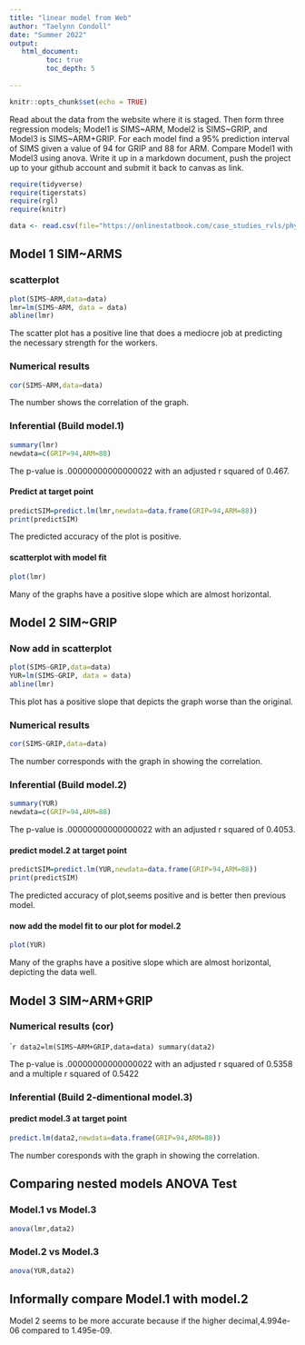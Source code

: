 ```yaml
---
title: "linear model from Web"
author: "Taelynn Condoll"
date: "Summer 2022"
output:
   html_document:
         toc: true
         toc_depth: 5
        
---
```


```r
knitr::opts_chunk$set(echo = TRUE)
```

Read about the data from the website where it is staged.  Then form three regression models; Model1 is SIMS~ARM, Model2 is SIMS~GRIP, and Model3 is SIMS~ARM+GRIP. For each model find a 95% prediction interval of SIMS given a value of 94  for GRIP and 88 for ARM. Compare Model1 with Model3 using anova. Write it up in a markdown document, push the project up to your github account and submit it back to canvas as link. 

 


```r
require(tidyverse)
require(tigerstats)
require(rgl)
require(knitr)

```

```r
data <- read.csv(file="https://onlinestatbook.com/case_studies_rvls/physical_strength/data.txt",sep="",header=TRUE)  

```

## Model 1 SIM~ARMS

### scatterplot

```r
plot(SIMS~ARM,data=data)
lmr=lm(SIMS~ARM, data = data)
abline(lmr)
```

The scatter plot has a positive line that does a mediocre job at predicting the necessary strength for the workers.

### Numerical results

```r
cor(SIMS~ARM,data=data)
```

The number shows the correlation of the graph.

### Inferential  (Build model.1)

```r
summary(lmr)
newdata=c(GRIP=94,ARM=88)
```

The p-value is .00000000000000022 with an adjusted r squared of 0.467.

#### Predict at target point

```r
predictSIM=predict.lm(lmr,newdata=data.frame(GRIP=94,ARM=88))
print(predictSIM)
```

The predicted accuracy of the plot is positive.

#### scatterplot with model fit
  
```r
plot(lmr)
```

Many of the graphs have a positive slope which are almost horizontal.

## Model 2 SIM~GRIP

### Now add in scatterplot

```r
plot(SIMS~GRIP,data=data)
YUR=lm(SIMS~GRIP, data = data)
abline(lmr)
```

This plot has a positive slope that depicts the graph worse than the original.

### Numerical results 

```r
cor(SIMS~GRIP,data=data)
```

The number corresponds with the graph in showing the correlation.

### Inferential  (Build model.2)
  
```r
summary(YUR)
newdata=c(GRIP=94,ARM=88)
```

The p-value is .00000000000000022 with an adjusted r squared of 0.4053.

#### predict model.2 at target point

```r
predictSIM=predict.lm(YUR,newdata=data.frame(GRIP=94,ARM=88))
print(predictSIM)
```

The predicted accuracy of plot,seems positive and is better then previous model.

#### now add the model fit to our plot for model.2
  
```r
plot(YUR)
```

Many of the graphs have a positive slope which are almost horizontal, depicting the data well.

## Model 3 SIM~ARM+GRIP

### Numerical results (cor)

````r
data2=lm(SIMS~ARM+GRIP,data=data)
summary(data2)
```

The p-value is .00000000000000022 with an adjusted r squared of 0.5358 and a multiple r squared of 0.5422

### Inferential  (Build 2-dimentional model.3)

#### predict model.3 at target point

```r
predict.lm(data2,newdata=data.frame(GRIP=94,ARM=88))
```

The number coresponds with the graph in showing the correlation.

## Comparing nested models ANOVA Test

### Model.1 vs Model.3

```r
anova(lmr,data2)
```

### Model.2 vs Model.3

```r
anova(YUR,data2)
```

## Informally compare Model.1 with model.2

Model 2 seems to be more accurate because if the higher decimal,4.994e-06 compared to 1.495e-09.
